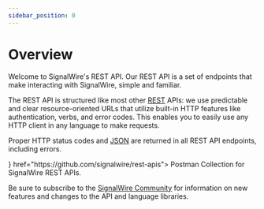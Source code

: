 ```yaml
---
sidebar_position: 0
---
```




# Overview

Welcome to SignalWire's REST API. Our REST API is a set of endpoints that make interacting with SignalWire, simple and familiar.

The REST API is structured like most other [REST](http://en.wikipedia.org/wiki/Representational_State_Transfer) APIs: we use predictable and clear resource-oriented URLs that utilize built-in HTTP features like authentication, verbs, and error codes. This enables you to easily use any HTTP client in any language to make requests.

Proper HTTP status codes and [JSON](http://www.json.org/) are returned in all REST API endpoints, including errors.

<CardGroup cols={3}>
<Card title="Postman Collection" icon={<SiPostman />} href="https://github.com/signalwire/rest-apis">
  Postman Collection for SignalWire REST APIs.
</Card>
</CardGroup>

Be sure to subscribe to the [SignalWire Community](https://signalwire.community) for information on new features and changes to the API and language libraries.
